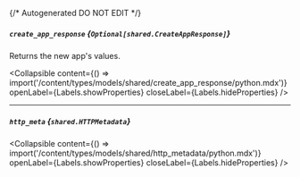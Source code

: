 {/* Autogenerated DO NOT EDIT  */}

##### `create_app_response` *{`Optional[shared.CreateAppResponse]`}*
Returns the new app's values.

<Collapsible content={() => import('/content/types/models/shared/create_app_response/python.mdx')} openLabel={Labels.showProperties} closeLabel={Labels.hideProperties} />


---
##### `http_meta` *{`shared.HTTPMetadata`}*

<Collapsible content={() => import('/content/types/models/shared/http_metadata/python.mdx')} openLabel={Labels.showProperties} closeLabel={Labels.hideProperties} />



